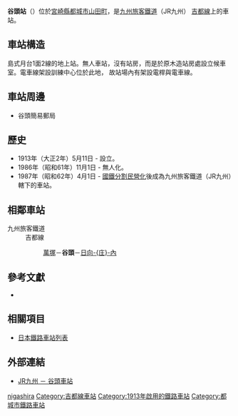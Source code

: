 {{noteTA
|T=zh-tw:谷頭車站;zh-hk:谷頭站;zh-cn:谷頭站;
|1=zh-tw:谷頭車站;zh-hk:谷頭站;zh-cn:谷頭站;}}
{{日本車站資訊
|公司色 = red
|文字色 = 
|站名 = 谷頭站
|圖片 = JR Kyushu Tanigashira station.jpg
|pxl = 
|圖片說明 = 
|日文原名 = 谷頭
|平假名 = たにがしら
|羅馬拼音 =  Tanigashira
|副站名 = 
|所屬公司 = [[九州旅客鐵道|九州旅客鐵道]]（JR九州）
|所屬路線 = [[吉都線|吉都線]]
|前一站 = [[萬塚站|萬塚]]
|前一站距離 = 3.5
|後一站距離 = 3.0
|後一站 =  [[日向庄内站|日向庄内]]
|距離 = 54.5
|起點站 = [[吉松站|吉松]]
|電報略號 = タニ
|車站編號 = 
|停站路線數 = 
|所在地 = [[宮崎縣|宮崎縣]][[都城市|都城市]][[山田町|山田町]]中霧島
|車站構造 = 地面站
|月台配置 = 1面2線
|啟用年月日 = 1913年5月11日
|廢站年月日 = 
|乘客人數 = 
|上下車人次 = 90
|統計年度 = 2006
|轉車 = 
|備註 = 
|全寬備註 = 
}}
'''谷頭站'''（{{jpn|j=谷頭駅|kyu=谷頭驛|hg=たにがしらえき|hgt=|rm=Tanigashira eki|f=y}}）位於[[宮崎縣|宮崎縣]][[都城市|都城市]][[山田町|山田町]]，是[[九州旅客鐵道|九州旅客鐵道]]（JR九州）
[[吉都線|吉都線]]上的車站。

== 車站構造 ==
島式月台1面2線的地上站。無人車站，沒有站房，而是於原木造站房處設立候車室。電車線架設訓練中心位於此地，
故站場內有架設電桿與電車線。

== 車站周邊 ==
* 谷頭簡易郵局

== 歷史 ==
* 1913年（大正2年）5月11日 - 設立。
* 1986年（昭和61年）11月1日 - 無人化。
* 1987年（昭和62年）4月1日 - [[國鐵分割民營化|國鐵分割民營化]]後成為九州旅客鐵道（JR九州）轄下的車站。

== 相鄰車站 ==
; 九州旅客鐵道
: 吉都線
:: [[萬塚站|萬塚]]－'''谷頭'''－[[日向庄內站|日向-{庄}-內]]

==參考文獻==
*{{cite book
  | author = 今尾惠介
  | title = {{lang|ja|日本鉄道旅行地図帳 12号・九州}}
  | publisher = 新潮社
  | series = {{lang|ja|日本鉄道旅行地図帳}}
  | year = 2008
  | isbn = 978-4-10-790030-2
}}

==相關項目==
* [[日本鐵路車站列表|日本鐵路車站列表]]

==外部連結==
* [http://www.jrkyushu.co.jp/railway/station/1191676_1601.html JR九州 － 谷頭車站]{{Wayback|url=http://www.jrkyushu.co.jp/railway/station/1191676_1601.html |date=20181214024922 }}{{ja}}

{{吉都線}}
{{DEFAULTSORT:Tanigashira}}
[[Category:日本鐵路車站_Ta|nigashira]]
[[Category:吉都線車站|Category:吉都線車站]]
[[Category:1913年啟用的鐵路車站|Category:1913年啟用的鐵路車站]]
[[Category:都城市鐵路車站|Category:都城市鐵路車站]]